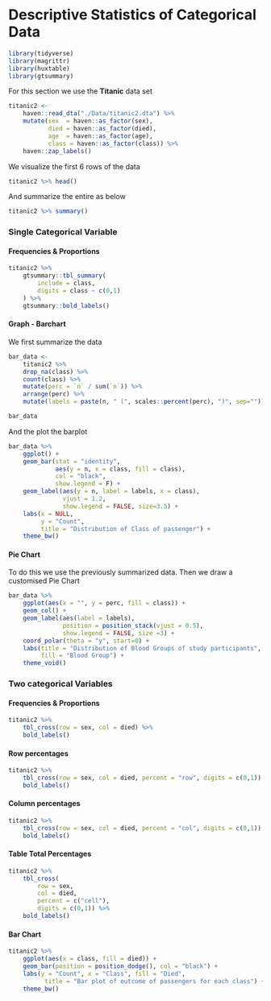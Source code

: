 # Descriptive Statistics of Categorical Data

```r
library(tidyverse)
library(magrittr)
library(huxtable)
library(gtsummary)
```

For this section we use the __Titanic__ data set
 
```r
titanic2 <-  
    haven::read_dta("./Data/titanic2.dta") %>% 
    mutate(sex  = haven::as_factor(sex),
           died = haven::as_factor(died),
           age  = haven::as_factor(age),
           class = haven::as_factor(class)) %>% 
    haven::zap_labels()
```

We visualize the first 6 rows of the data 

```r
titanic2 %>% head()
```

And summarize the entire as below

```r
titanic2 %>% summary()
```

### Single Categorical Variable

#### Frequencies & Proportions

```r
titanic2 %>% 
    gtsummary::tbl_summary(
        include = class,
        digits = class ~ c(0,1)
    ) %>% 
    gtsummary::bold_labels()
```

#### Graph - Barchart

We first summarize the data

```r
bar_data <-
    titanic2 %>% 
    drop_na(class) %>% 
    count(class) %>% 
    mutate(perc = `n` / sum(`n`)) %>% 
    arrange(perc) %>%
    mutate(labels = paste(n, " (", scales::percent(perc), ")", sep=""))

bar_data
```

And the plot the barplot

```r
bar_data %>% 
    ggplot() +
    geom_bar(stat = "identity", 
             aes(y = n, x = class, fill = class), 
             col = "black", 
             show.legend = F) +
    geom_label(aes(y = n, label = labels, x = class), 
               vjust = 1.2,
               show.legend = FALSE, size=3.5) +
    labs(x = NULL, 
         y = "Count", 
         title = "Distribution of Class of passenger") +
    theme_bw()
```

#### Pie Chart

To do this we use the previously summarized data. Then we draw a customised Pie Chart

```r
bar_data %>% 
    ggplot(aes(x = "", y = perc, fill = class)) +
    geom_col() +
    geom_label(aes(label = labels),
               position = position_stack(vjust = 0.5),
               show.legend = FALSE, size =3) +
    coord_polar(theta = "y", start=0) +
    labs(title = "Distribution of Blood Groups of study participants",
         fill = "Blood Group") +
    theme_void()
```



### Two categorical Variables

#### Frequencies & Proportions

```r
titanic2 %>% 
    tbl_cross(row = sex, col = died) %>% 
    bold_labels()
```

#### Row percentages


```r
titanic2 %>% 
    tbl_cross(row = sex, col = died, percent = "row", digits = c(0,1)) %>% 
    bold_labels()
```

#### Column percentages

```r
titanic2 %>% 
    tbl_cross(row = sex, col = died, percent = "col", digits = c(0,1)) %>% 
    bold_labels()
```

#### Table Total Percentages
```r
titanic2 %>% 
    tbl_cross(
        row = sex, 
        col = died, 
        percent = c("cell"), 
        digits = c(0,1)) %>% 
    bold_labels()
```

#### Bar Chart

```r
titanic2 %>% 
    ggplot(aes(x = class, fill = died)) +
    geom_bar(position = position_dodge(), col = "black") +
    labs(y = "Count", x = "Class", fill = "Died",
          title = "Bar plot of outcome of passengers for each class") +
    theme_bw()
```









